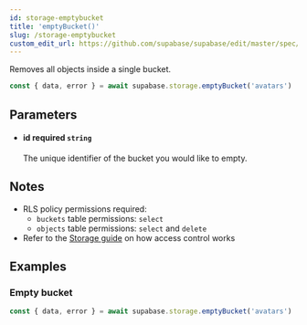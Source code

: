 ```yaml
---
id: storage-emptybucket
title: 'emptyBucket()'
slug: /storage-emptybucket
custom_edit_url: https://github.com/supabase/supabase/edit/master/spec/supabase_js_v2_legacy.yml
---
```



Removes all objects inside a single bucket.

```js
const { data, error } = await supabase.storage.emptyBucket('avatars')
```

## Parameters

<ul className="method-list-group">
  
<li className="method-list-item">
  <h4 className="method-list-item-label">
    <span className="method-list-item-label-name">
      id
    </span>
    <span className="method-list-item-label-badge required">
      required
    </span>
    <span className="method-list-item-validation">
      <code>string</code>
    </span>
  </h4>
  <div class="method-list-item-description">

The unique identifier of the bucket you would like to empty.

  </div>
  
</li>

</ul>

## Notes

- RLS policy permissions required:
  - `buckets` table permissions: `select`
  - `objects` table permissions: `select` and `delete`
- Refer to the [Storage guide](/docs/guides/storage#access-control) on how access control works

## Examples

### Empty bucket

```js
const { data, error } = await supabase.storage.emptyBucket('avatars')
```

